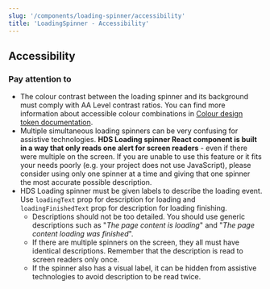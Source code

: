 ```yaml
---
slug: '/components/loading-spinner/accessibility'
title: 'LoadingSpinner - Accessibility'
---
```




## Accessibility

### Pay attention to

- The colour contrast between the loading spinner and its background must comply with <ExternalLink href="https://www.w3.org/TR/WCAG21/#contrast-minimum">AA Level contrast ratios</ExternalLink>. You can find more information about accessible colour combinations in [Colour design token documentation](/foundation/design-tokens/colour).
- Multiple simultaneous loading spinners can be very confusing for assistive technologies. **HDS Loading spinner React component is built in a way that only reads one alert for screen readers** - even if there were multiple on the screen. If you are unable to use this feature or it fits your needs poorly (e.g. your project does not use JavaScript), please consider using only one spinner at a time and giving that one spinner the most accurate possible description.
- HDS Loading spinner must be given labels to describe the loading event. Use `loadingText` prop for description for loading and `loadingFinishedText` prop for description for loading finishing.
  - Descriptions should not be too detailed. You should use generic descriptions such as "_The page content is loading_" and "_The page content loading was finished_".
  - If there are multiple spinners on the screen, they all must have identical descriptions. Remember that the description is read to screen readers only once.
  - If the spinner also has a visual label, it can be hidden from assistive technologies to avoid description to be read twice.
